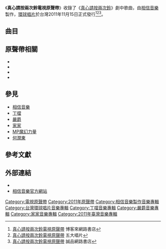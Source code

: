 {{Infobox Album
| Name  = 真心請按兩次鈴電視原聲帶
| Type  = 原聲帶
| Artist  = [[丁噹|丁噹]]、[[嚴爵|嚴爵]]、[[家家|家家]]、[[MP魔幻力量|MP魔幻力量]]、[[何潤東|何潤東]]
|  Cover = 
| Longtype = 
| Released   = 2011年11月15日
| Recorded  = 
| Genre = [[華語流行音樂|華語流行音樂]]
| Length = 
| Label = [[相信音樂|相信音樂]] 製作<br />[[環球音樂_(台灣)|環球唱片]] 發行
| Producer = 
| Chart position = 
| Certification = 
| Misc  = 
}}

{{Main|真心請按兩次鈴}}

《'''真心請按兩次鈴電視原聲帶'''》收錄了《[[真心請按兩次鈴|真心請按兩次鈴]]》劇中歌曲，由[[相信音樂|相信音樂]]製作，[[環球音樂_(台灣)|環球唱片]]於台灣2011年11月15日正式發行<ref>[http://www.books.com.tw/exep/cdfile.php?item=0020168091 真心請按兩次鈴電視原聲帶] {{webarchive|url=https://web.archive.org/web/20151119183743/http://www.books.com.tw/exep/cdfile.php?item=0020168091 |date=2015-11-19 }} 博客來網路書店</ref><ref>[http://www.5music.com.tw/CDList-C.asp?cdno=432485678754 真心請按兩次鈴電視原聲帶] {{Wayback|url=http://www.5music.com.tw/CDList-C.asp?cdno=432485678754 |date=20151119152344 }} 五大唱片</ref><ref>[http://www.eslite.com/product.aspx?pgid=1004185022094468&name=%E7%9C%9F%E5%BF%83%E8%AB%8B%E6%8C%89%E5%85%A9%E6%AC%A1%E9%88%B4 真心請按兩次鈴電視原聲帶] {{Wayback|url=http://www.eslite.com/product.aspx?pgid=1004185022094468&name=%E7%9C%9F%E5%BF%83%E8%AB%8B%E6%8C%89%E5%85%A9%E6%AC%A1%E9%88%B4 |date=20190831125349 }} 誠品網路書店</ref>。

== 曲目 ==
{{Tracklist 
| collapsed = 
| headline = 
| font_size = 
| total_length = 

| writing_credits = 
| music_credits = yes
| lyrics_credits = yes
| arranger_credits = 
| producer_credits = 
| extra_column = 演唱者
| longnote_column = 

| title1          =偷偷的愛
| note1           = 
| writer1         = 
| lyrics1         =嚴爵、陳沒
| music1          =嚴爵
| extra1          =[[丁噹|丁噹]]、[[嚴爵|嚴爵]]
| length1         = 3:42

| title2          =醬菜女的平凡真心
| note2           = 配樂
| writer2         = 
| lyrics2         = 陳韋伶、黃婷
| music2          = 陳韋伶
| extra2          =
| length2         = 3:11

| title3          =相忘不等於遺忘
| note3           = 配樂
| writer3         = 
| lyrics3         =廖瑩如
| music3          =嚴爵
| extra3          =
| length3         = 3:38

| title4          =平凡相依 
| note4           = 
| writer4         = 
| lyrics4         = 陳韋伶、黃婷
| music4          = 陳韋伶
| extra4          = [[丁噹|丁噹]]
| length4         = 3:50

| title5          =接近真相的圓周率
| note5           = 配樂
| writer5         = 
| lyrics5         = 嚴爵、陳沒
| music5          = 嚴爵
| extra5          = 
| length5         = 3:11

| title6          =多多
| note6           = 配樂
| writer6         = 
| lyrics6         = 陳韋伶、黃婷
| music6          = 陳韋伶
| extra6          = 
| length6         = 3:32

| title7          =知足
| note7           = 
| writer7         = 
| lyrics7         =阿信
| music7          =阿信
| extra7          =[[家家|家家]]
| length7         = 2:50

| title8          =愛是最好的降落點
| note8           = 配樂
| writer8         = 
| lyrics8         = 廖瑩如
| music8          = 嚴爵
| extra8          =
| length8         = 3:20

| title9          =你的笑瞇瞇，我的小祕密
| note9           = 配樂
| writer9         = 
| lyrics9         = 嚴爵、陳沒
| music9          = 嚴爵
| extra9          = 
| length9         = 3:03

| title10          =讓我罩著你
| note10           = 
| writer10         = 
| lyrics10         = 廷廷
| music10          = 廷廷
| extra10          = [[MP魔幻力量|MP魔幻力量]]
| length10         = 4:25

| title11          =重要的東西放在心裡
| note11           = 配樂
| writer11         = 
| lyrics11         = 陳韋伶、黃婷
| music11          = 陳韋伶
| extra11          = 
| length11         = 4:01

| title12          =小襄的美麗人生
| note12           = 配樂
| writer12         = 
| lyrics12         = 陳韋伶、黃婷
| music12          = 陳韋伶
| extra12          = 
| length12         = 3:02

| title13          =明年情人節
| note13           = 
| writer13         = 
| lyrics13         = 廖瑩如
| music13          = 嚴爵
| extra13          = [[丁噹|丁噹]]、[[何潤東|何潤東]]
| length13         = 3:55

| title14          =平凡相依(哼唱版)
| note14           = 
| writer14         = 
| lyrics14         = 陳韋伶、黃婷
| music14          = 陳韋伶
| extra14          = [[丁噹|丁噹]]
| length14         = 3:47
}}

== 原聲帶相關 ==
*{{youtube|J4RxtwBX36U|丁噹、嚴爵【偷偷的愛】MV}}
*{{youtube|yqF_ECajpRY|丁噹【平凡相依】MV}}
*{{youtube|DjRb3Gc8s7o|MP魔幻力量【讓我罩著你】MV}}
*{{youtube|Cbn6H1SEOIw|丁噹、何潤東【明年情人節】MV}}

== 參見 ==
* [[相信音樂|相信音樂]]
* [[丁噹|丁噹]]
* [[嚴爵|嚴爵]]
* [[家家|家家]]
* [[MP魔幻力量|MP魔幻力量]]
* [[何潤東|何潤東]]

== 參考文獻 ==
{{reflist}}

== 外部連結 ==
*{{facebook|ibinmusic|相信音樂}}
*[http://www.bin-music.com/tw/index.html 相信音樂官方網站] {{Wayback|url=http://www.bin-music.com/tw/index.html |date=20090801102046 }}

{{丁噹}}
{{嚴爵}}
{{家家}}

[[Category:電視原聲帶|Category:電視原聲帶]]
[[Category:2011年原聲帶|Category:2011年原聲帶]]
[[Category:相信音樂製作音樂專輯|Category:相信音樂製作音樂專輯]]
[[Category:台灣環球唱片音樂專輯|Category:台灣環球唱片音樂專輯]]
[[Category:丁噹音樂專輯|Category:丁噹音樂專輯]]
[[Category:嚴爵音樂專輯|Category:嚴爵音樂專輯]]
[[Category:家家音樂專輯|Category:家家音樂專輯]]
[[Category:2011年臺灣音樂專輯|Category:2011年臺灣音樂專輯]]